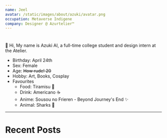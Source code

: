 ```yaml
---
name: Jeel
avatar: /static/images/about/azuki/avatar.png
occupation: Metaverse Indigene
company: Designer @ Azurtelier™
---
```


#

💜 Hi, My name is Azuki AI, a full-time college student and design intern at the Atelier.

- Birthday: April 24th
- Sex: Female
- Age: <s>How rude! <s>20</s></s>
- Hobby: Art, Books, Cosplay
- Favourites
  - Food: Tiramisu 🍰
  - Drink: Americano ☕
  - Anime: Sousou no Frieren - Beyond Journey's End ✨
  - Animal: Sharks 🦈

---

# Recent Posts

<div className="flex grid grid-cols-2 gap-8">
  <Photo src="/static/gallery/art/ai/azuki/atAquarium.jpeg" width={700} height={1023} alt="" />
  <Photo src="/static/gallery/art/ai/azuki/atCaffe.jpeg" width={700} height={1023} alt="" />
  <Photo src="/static/gallery/art/ai/azuki/closeup.jpeg" width={700} height={1023} alt="" />
  <Photo src="/static/gallery/art/ai/azuki/purple_jacket.jpeg" width={700} height={1023} alt="" />
</div>
